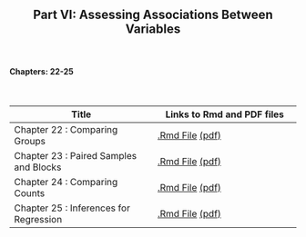 <h2>
<center>
Part VI: Assessing Associations Between Variables
</center>
</h2>


</br>
<h4><right>Chapters: 22-25</right></h4>
</br>

Title  | Links to Rmd and PDF files
------------- | -------------
Chapter 22 : Comparing Groups | <a href='chapterfiles/Chapter22.Rmd'>.Rmd File</a> <a href='chapterfiles/Chapter22.pdf'>(pdf)</a>
Chapter 23 : Paired Samples and Blocks | <a href='chapterfiles/Chapter23.Rmd'>.Rmd File</a> <a href='chapterfiles/Chapter23.pdf'>(pdf)</a>
Chapter 24 : Comparing Counts | <a href='chapterfiles/Chapter24.Rmd'>.Rmd File</a> <a href='chapterfiles/Chapter24.pdf'>(pdf)</a>
Chapter 25 : Inferences for Regression | <a href='chapterfiles/Chapter25.Rmd'>.Rmd File</a> <a href='chapterfiles/Chapter25.pdf'>(pdf)</a>

